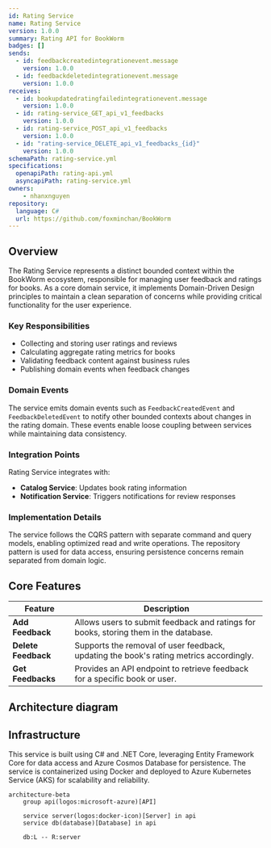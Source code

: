 ```yaml
---
id: Rating Service
name: Rating Service
version: 1.0.0
summary: Rating API for BookWorm
badges: []
sends:
  - id: feedbackcreatedintegrationevent.message
    version: 1.0.0
  - id: feedbackdeletedintegrationevent.message
    version: 1.0.0
receives:
  - id: bookupdatedratingfailedintegrationevent.message
    version: 1.0.0
  - id: rating-service_GET_api_v1_feedbacks
    version: 1.0.0
  - id: rating-service_POST_api_v1_feedbacks
    version: 1.0.0
  - id: "rating-service_DELETE_api_v1_feedbacks_{id}"
    version: 1.0.0
schemaPath: rating-service.yml
specifications:
  openapiPath: rating-api.yml
  asyncapiPath: rating-service.yml
owners:
    - nhanxnguyen
repository:
  language: C#
  url: https://github.com/foxminchan/BookWorm
---
```


<Tiles >
    <Tile icon="DocumentIcon" href={`/docs/services/${frontmatter.id}/${frontmatter.version}/changelog`}  title="View the changelog" description="Want to know the history of this service? View the change logs" />
    <Tile icon="UserGroupIcon" href="/docs/users/nhanxnguyen" title="Contact the author" description="Any questions? Feel free to contact the owners" />
    <Tile icon="BoltIcon" href={`/visualiser/services/${frontmatter.id}/${frontmatter.version}`} title={`Sends ${frontmatter.sends.length} messages`} description="This service sends messages to downstream consumers" />
    <Tile icon="BoltIcon"  href={`/visualiser/services/${frontmatter.id}/${frontmatter.version}`} title={`Receives ${frontmatter.receives.length} messages`} description="This service receives messages from other services" />
</Tiles>

## Overview

The Rating Service represents a distinct bounded context within the BookWorm ecosystem, responsible for managing user feedback and ratings for books. As a core domain service, it implements Domain-Driven Design principles to maintain a clean separation of concerns while providing critical functionality for the user experience.

### Key Responsibilities

- Collecting and storing user ratings and reviews
- Calculating aggregate rating metrics for books
- Validating feedback content against business rules
- Publishing domain events when feedback changes

### Domain Events

The service emits domain events such as `FeedbackCreatedEvent` and `FeedbackDeletedEvent` to notify other bounded contexts about changes in the rating domain. These events enable loose coupling between services while maintaining data consistency.

### Integration Points

Rating Service integrates with:

- **Catalog Service**: Updates book rating information
- **Notification Service**: Triggers notifications for review responses

### Implementation Details

The service follows the CQRS pattern with separate command and query models, enabling optimized read and write operations. The repository pattern is used for data access, ensuring persistence concerns remain separated from domain logic.

## Core Features

| Feature             | Description                                                                            |
| ------------------- | -------------------------------------------------------------------------------------- |
| **Add Feedback**    | Allows users to submit feedback and ratings for books, storing them in the database.   |
| **Delete Feedback** | Supports the removal of user feedback, updating the book's rating metrics accordingly. |
| **Get Feedbacks**   | Provides an API endpoint to retrieve feedback for a specific book or user.             |

## Architecture diagram

<NodeGraph />

## Infrastructure

This service is built using C# and .NET Core, leveraging Entity Framework Core for data access and Azure Cosmos Database for persistence. The service is containerized using Docker and deployed to Azure Kubernetes Service (AKS) for scalability and reliability.

```mermaid
architecture-beta
    group api(logos:microsoft-azure)[API]

    service server(logos:docker-icon)[Server] in api
    service db(database)[Database] in api

    db:L -- R:server
```
